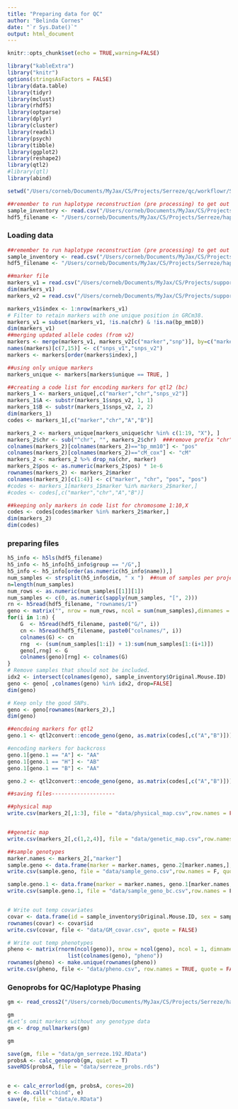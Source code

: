 ```yaml
---
title: "Preparing data for QC"
author: "Belinda Cornes"
date: "`r Sys.Date()`"
output: html_document
---
```


```r
knitr::opts_chunk$set(echo = TRUE,warning=FALSE)

library("kableExtra")
library("knitr")
options(stringsAsFactors = FALSE)
library(data.table) 
library(tidyr)     
library(mclust)     
library(rhdf5)      
library(optparse)
library(dplyr)
library(cluster)
library(readxl)
library(psych)
library(tibble)
library(ggplot2)
library(reshape2)
library(qtl2)
#library(qtl)
library(abind)

setwd("/Users/corneb/Documents/MyJax/CS/Projects/Serreze/qc/workflowr/Serreze-T1D_Workflow")

##remember to run haplotype reconstruction (pre processing) to get out sample_inventory and hdf5 file
sample_inventory <- read.csv("/Users/corneb/Documents/MyJax/CS/Projects/Serreze/haplotype.reconstruction/output/DODB_inventory_serreze_t1d_192_DO.csv", stringsAsFactors=FALSE, colClasses = c("character"))
hdf5_filename <- "/Users/corneb/Documents/MyJax/CS/Projects/Serreze/haplotype.reconstruction/output/hdf5_serreze_t1d_192_DO.h5"

```


### Loading data
```r

##remember to run haplotype reconstruction (pre processing) to get out sample_inventory and hdf5 file
sample_inventory <- read.csv("/Users/corneb/Documents/MyJax/CS/Projects/Serreze/haplotype.reconstruction/output/DODB_inventory_serreze_t1d_192_DO.csv", stringsAsFactors=FALSE, colClasses = c("character"))
hdf5_filename <- "/Users/corneb/Documents/MyJax/CS/Projects/Serreze/haplotype.reconstruction/output/hdf5_serreze_t1d_192_DO.h5"

##marker file
markers_v1 = read.csv("/Users/corneb/Documents/MyJax/CS/Projects/support.files/MUGAarrays/UWisc/gm_uwisc_v1.csv", as.is=T)
dim(markers_v1)
markers_v2 = read.csv("/Users/corneb/Documents/MyJax/CS/Projects/support.files/MUGAarrays/UWisc/gm_uwisc_v2.csv", as.is=T)

markers_v1$index <- 1:nrow(markers_v1)
# Filter to retain markers with one unique position in GRCm38.
markers_v1 = subset(markers_v1, !is.na(chr) & !is.na(bp_mm10))
dim(markers_v1)
##merging updated allele codes (from v2)
markers <- merge(markers_v1, markers_v2[c("marker","snp")], by=c("marker"), all.x=T)
names(markers)[c(7,15)] <- c("snps_v1","snps_v2")
markers <- markers[order(markers$index),]

##using only unique markers
markers_unique <- markers[markers$unique == TRUE, ]

##creating a code list for encoding markers for qtl2 (bc)
markers_1 <- markers_unique[,c("marker","chr","snps_v2")]
markers_1$A <- substr(markers_1$snps_v2, 1, 1)
markers_1$B <- substr(markers_1$snps_v2, 2, 2)
dim(markers_1)
codes <- markers_1[,c("marker","chr","A","B")]

markers_2 <- markers_unique[markers_unique$chr %in% c(1:19, "X"), ]
markers_2$chr <- sub("^chr", "", markers_2$chr)  ###remove prefix "chr"
colnames(markers_2)[colnames(markers_2)=="bp_mm10"] <- "pos" 
colnames(markers_2)[colnames(markers_2)=="cM_cox"] <- "cM"
markers_2 <- markers_2 %>% drop_na(chr, marker) 
markers_2$pos <- as.numeric(markers_2$pos) * 1e-6
rownames(markers_2) <- markers_2$marker
colnames(markers_2)[c(1:4)] <- c("marker", "chr", "pos", "pos")
#codes <- markers_1[markers_1$marker %in% markers_2$marker,]
#codes <- codes[,c("marker","chr","A","B")]

##keeping only markers in code list for chromosome 1:10,X
codes <- codes[codes$marker %in% markers_2$marker,]
dim(markers_2)
dim(codes)

```

### preparing files
```r


h5_info <- h5ls(hdf5_filename)
h5_info <- h5_info[h5_info$group == "/G",]
h5_info <- h5_info[order(as.numeric(h5_info$name)),]
num_samples <- strsplit(h5_info$dim, " x ")  ##num of samples per project
n=length(num_samples)
num_rows <- as.numeric(num_samples[[1]][1])
num_samples <- c(0, as.numeric(sapply(num_samples, "[", 2)))  
rn <- h5read(hdf5_filename, "rownames/1")
geno <- matrix("", nrow = num_rows, ncol = sum(num_samples),dimnames = list(rn, rep("", sum(num_samples))))
for(i in 1:n) {
    G  <- h5read(hdf5_filename, paste0("G/", i))
    cn <- h5read(hdf5_filename, paste0("colnames/", i))
    colnames(G) <- cn
    rng  <- (sum(num_samples[1:i]) + 1):sum(num_samples[1:(i+1)])
    geno[,rng] <- G
    colnames(geno)[rng] <- colnames(G)
} 
# Remove samples that should not be included.
idx2 <- intersect(colnames(geno), sample_inventory$Original.Mouse.ID)
geno <- geno[ ,colnames(geno) %in% idx2, drop=FALSE]
dim(geno)

# Keep only the good SNPs.
geno <- geno[rownames(markers_2),]
dim(geno)

##encdoing markers for qtl2
geno.1 <- qtl2convert::encode_geno(geno, as.matrix(codes[,c("A","B")]))

#encoding markers for backcross
geno.1[geno.1 == "A"] <- "AA"
geno.1[geno.1 == "H"] <- "AB"
geno.1[geno.1 == "B"] <- "AA"

geno.2 <- qtl2convert::encode_geno(geno, as.matrix(codes[,c("A","B")]))

##saving files--------------------

##physical map
write.csv(markers_2[,1:3], file = "data/physical_map.csv",row.names = FALSE, quote = FALSE)


##genetic map
write.csv(markers_2[,c(1,2,4)], file = "data/genetic_map.csv",row.names = FALSE, col.names =c("marker", "chr", "pos"), quote = FALSE)  

##sample genotypes
marker.names <- markers_2[,"marker"]
sample.geno <- data.frame(marker = marker.names, geno.2[marker.names,], stringsAsFactors = F, check.names=F)
write.csv(sample.geno, file = "data/sample_geno.csv",row.names = F, quote = F)

sample.geno.1 <- data.frame(marker = marker.names, geno.1[marker.names,], stringsAsFactors = F, check.names=F)
write.csv(sample.geno.1, file = "data/sample_geno_bc.csv",row.names = F, quote = F)


# Write out temp covariates
covar <- data.frame(id = sample_inventory$Original.Mouse.ID, sex = sample_inventory$Sex)
rownames(covar) <- covar$id
write.csv(covar, file <- "data/GM_covar.csv", quote = FALSE)

# Write out temp phenotypes  
pheno <- matrix(rnorm(ncol(geno)), nrow = ncol(geno), ncol = 1, dimnames =
                   list(colnames(geno), "pheno")) 
rownames(pheno) <- make.unique(rownames(pheno))
write.csv(pheno, file <- "data/pheno.csv", row.names = TRUE, quote = FALSE)

```

### Genoprobs for QC/Haplotype Phasing
```r

gm <- read_cross2("/Users/corneb/Documents/MyJax/CS/Projects/Serreze/haplotype.reconstruction/output_hh/gm.json")

gm
#Let’s omit markers without any genotype data
gm <- drop_nullmarkers(gm)

gm

save(gm, file = "data/gm_serreze.192.RData")
probsA <- calc_genoprob(gm, quiet = T)
saveRDS(probsA, file = "data/serreze_probs.rds")


e <- calc_errorlod(gm, probsA, cores=20)
e <- do.call("cbind", e)
save(e, file = "data/e.RData")
```